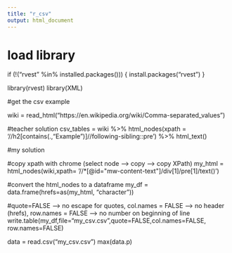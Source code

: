 ```yaml
---
title: "r_csv"
output: html_document
---
```


# load library 
if (!("rvest" %in% installed.packages()))
{
install.packages("rvest")
}

library(rvest)
library(XML)

#get the csv example

wiki = read_html("https://en.wikipedia.org/wiki/Comma-separated_values")

#teacher solution
csv_tables = wiki %>% html_nodes(xpath = '//h2[contains(.,"Example")]//following-sibling::pre') %>% html_text()

#my solution

#copy xpath with chrome (select node --> copy --> copy XPath)
my_html = html_nodes(wiki,xpath= '//*[@id="mw-content-text"]/div[1]/pre[1]/text()')

#convert the html_nodes to a dataframe
my_df = data.frame(hrefs=as(my_html, "character"))

#quote=FALSE --> no escape for quotes, col.names = FALSE --> no header (hrefs), row.names = FALSE --> no number on beginning of line
write.table(my_df,file="my_csv.csv",quote=FALSE,col.names=FALSE, row.names=FALSE)

data = read.csv("my_csv.csv")
max(data.p)